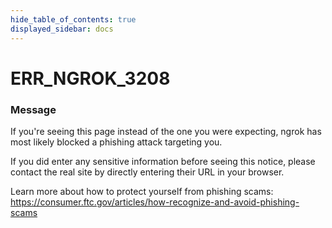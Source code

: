 ```yaml
---
hide_table_of_contents: true
displayed_sidebar: docs
---
```



# ERR_NGROK_3208

### Message



If you're seeing this page instead of the one you were expecting, ngrok has most likely blocked a phishing attack targeting you.

If you did enter any sensitive information before seeing this notice, please contact the real site by directly entering their URL in your browser.

Learn more about how to protect yourself from phishing scams:
https://consumer.ftc.gov/articles/how-recognize-and-avoid-phishing-scams

<ErrorDetails error="err_ngrok_3208" />
